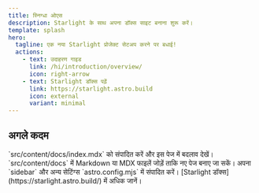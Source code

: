 ```yaml
---
title: स्निग्धा ओएस
description: Starlight के साथ अपना डॉक्स साइट बनाना शुरू करें।
template: splash
hero:
  tagline: एक नया Starlight प्रोजेक्ट सेटअप करने पर बधाई!
  actions:
    - text: उदाहरण गाइड
      link: /hi/introduction/overview/
      icon: right-arrow
    - text: Starlight डॉक्स पढ़ें
      link: https://starlight.astro.build
      icon: external
      variant: minimal
---
```



## अगले कदम

<CardGrid stagger>
	<Card title="सामग्री अपडेट करें" icon="pencil">
		`src/content/docs/index.mdx` को संपादित करें और इस पेज में बदलाव देखें।
	</Card>
	<Card title="नई सामग्री जोड़ें" icon="add-document">
		`src/content/docs` में Markdown या MDX फाइलें जोड़ें ताकि नए पेज बनाए जा सकें।
	</Card>
	<Card title="अपनी साइट कॉन्फ़िगर करें" icon="setting">
		अपना `sidebar` और अन्य सेटिंग्स `astro.config.mjs` में संपादित करें।
	</Card>
	<Card title="डॉक्स पढ़ें" icon="open-book">
		[Starlight डॉक्स](https://starlight.astro.build/) में अधिक जानें।
	</Card>
</CardGrid>
